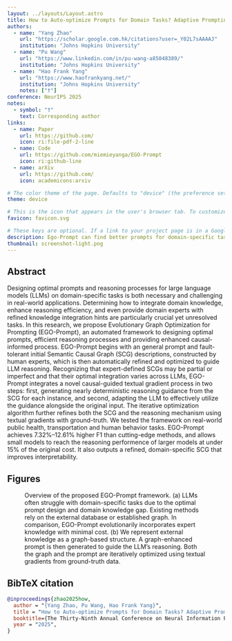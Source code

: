```yaml
---
layout: ../layouts/Layout.astro
title: How to Auto-optimize Prompts for Domain Tasks? Adaptive Prompting and Reasoning through Evolutionary Domain Knowledge Adaptation
authors:
  - name: "Yang Zhao"
    url: "https://scholar.google.com.hk/citations?user=_Y02L7sAAAAJ"
    institution: "Johns Hopkins University"
  - name: "Pu Wang"
    url: "https://www.linkedin.com/in/pu-wang-a85048389/"
    institution: "Johns Hopkins University"
  - name: "Hao Frank Yang"
    url: "https://www.haofrankyang.net/"
    institution: "Johns Hopkins University"
    notes: ["†"]
conference: NeurIPS 2025
notes:
  - symbol: "†"
    text: Corresponding author
links:
  - name: Paper
    url: https://github.com/
    icon: ri:file-pdf-2-line
  - name: Code
    url: https://github.com/miemieyanga/EGO-Prompt
    icon: ri:github-line
  - name: arXiv
    url: https://github.com/
    icon: academicons:arxiv

# The color theme of the page. Defaults to "device" (the preference set in the user's brower or operating system). Setting this to "light" or "dark" will override the user's preference. This is useful if your figures only look good in one theme.
theme: device

# This is the icon that appears in the user's browser tab. To customize, change the favicon.svg file in /public/, or add your own file to /public/ and change the filename here.
favicon: favicon.svg

# These keys are optional. If a link to your project page is in a Google search result, text message, or social media post, it will often appear as a "link preview card" based on its title, description, favicon, and thumbnail. After you publish your page, you can double check that these previews look right using [this tool](https://linkpreview.xyz/)
description: Ego-Prompt can find better prompts for domain-specific tasks.
thumbnail: screenshot-light.png
---
```



<HighlightedSection>

## Abstract

Designing optimal prompts and reasoning processes for large language models (LLMs) on domain-specific tasks is both necessary and challenging in real-world applications. Determining how to integrate domain knowledge, enhance reasoning efficiency, and even provide domain experts with refined knowledge integration hints are particularly crucial yet unresolved tasks. In this research, we propose Evolutionary Graph Optimization for Prompting (EGO-Prompt), an automated framework to designing optimal prompts, efficient reasoning processes and providing enhanced causal-informed process. EGO-Prompt begins with an general prompt and fault-tolerant initial Semantic Causal Graph (SCG) descriptions, constructed by human experts, which is then automatically refined and optimized to guide LLM reasoning. Recognizing that expert-defined SCGs may be partial or imperfect and that their optimal integration varies across LLMs, EGO-Prompt integrates a novel causal-guided textual gradient process in two steps: first, generating nearly deterministic reasoning guidance from the SCG for each instance, and second, adapting the LLM to effectively utilize the guidance alongside the original input. The iterative optimization algorithm further refines both the SCG and the reasoning mechanism using textual gradients with ground-truth. We tested the framework on real-world public health, transportation and human behavior tasks. EGO-Prompt achieves 7.32%–12.61% higher F1 than cutting-edge methods, and allows small models to reach the reasoning performence of larger models at under 15% of the original cost. It also outputs a refined, domain-specific SCG that improves interpretability.
</HighlightedSection>

## Figures


<Figure>
  <Picture slot="figure" src={main} alt="Overview of the proposed EGO-Prompt framework." />
  <Fragment slot="caption">Overview of the proposed EGO-Prompt framework. (a) LLMs often struggle with domain-specific tasks due to the optimal prompt design and domain knowledge gap. Existing methods rely on the external database or established graph. In comparison, EGO-Prompt evolutionarily incorporates expert knowledge with minimal cost. (b) We represent external knowledge as a graph-based structure. A graph-enhanced prompt is then generated to guide the LLM’s reasoning. Both the graph and the prompt are iteratively optimized using textual gradients from ground-truth data.</Fragment>
</Figure>


## BibTeX citation

```bibtex
@inproceedings{zhao2025how,
  author = "{Yang Zhao, Pu Wang, Hao Frank Yang}",
  title = "How to Auto-optimize Prompts for Domain Tasks? Adaptive Prompting and Reasoning through Evolutionary Structured Knowledge Adaptation",
  booktitle={The Thirty-Ninth Annual Conference on Neural Information Processing Systems (NeurIPS)},
  year = "2025",
}
```

